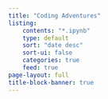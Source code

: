 ```yaml
---
title: "Coding Adventures"
listing:
    contents: "*.ipynb"
    type: default
    sort: "date desc"
    sort-ui: false
    categories: true
    feed: true
page-layout: full
title-block-banner: true
---
```

